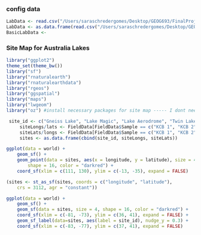 ### config data
```r
LabData <- read.csv("/Users/saraschredergomes/Desktop/GEOG693/FinalProject/BrineCompostions_ActLabsResults_RAWData.csv")
LabData <- as.data.frame(read.csv("/Users/saraschredergomes/Desktop/GEOG693/FinalProject/BrineCompostions_ActLabsResults_RAWData.csv"), header= FALSE, sep= ",", dec = ".", col.names = NULL, stringsAsFactors = FALSE)
BasicLabData <- 

```


### Site Map for Australia Lakes
```r
library("ggplot2")
theme_set(theme_bw())
library("sf")
library("rnaturalearth")
library("rnaturalearthdata")
library("rgeos")
library("ggspatial")
library("maps")
library("lwgeom") 
library("oz") #install necessary packages for site map ----- I dont need all of these
```


```r
 site_id <- c("Gneiss Lake", "Lake Magic", "Lake Aerodrome", "Twin Lake West")
     siteLongs/lats <- FieldData[FieldData$Sample == c("KCB 1", "KCB 2", "KCB 4", "KCB 5"), ]$Latitude
     siteLats/longs <- FieldData[FieldData$Sample == c("KCB 1", "KCB 2", "KCB 4", "KCB 5"), ]$Latitude
     sites <- as.data.frame(cbind(site_id, siteLongs, siteLats))
```

```r
ggplot(data = world) +
    geom_sf() +
    geom_point(data = sites, aes(x = longitude, y = latitude), size = 4, 
        shape = 16, color = "darkred") +
    coord_sf(xlim = c(111, 130), ylim = c(-13, -35), expand = FALSE)
```


```r
(sites <- st_as_sf(sites, coords = c("longitude", "latitude"), 
    crs = 3112, agr = "constant"))

ggplot(data = world) +
    geom_sf() +
    geom_sf(data = sites, size = 4, shape = 16, color = "darkred") +
    coord_sf(xlim = c(-81, -73), ylim = c(36, 41), expand = FALSE) +
    geom_sf_label(data=sites, aes(label = site_id), nudge_y = 0.3) +
    coord_sf(xlim = c(-83, -77), ylim = c(37, 41), expand = FALSE)
```     